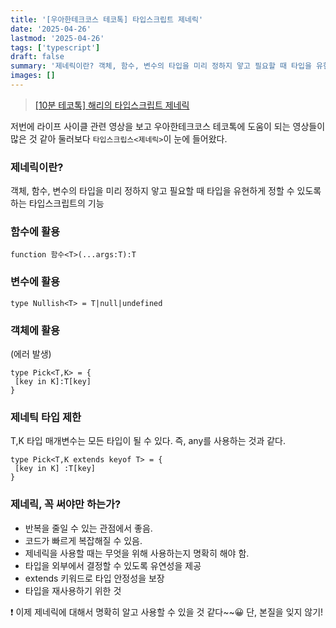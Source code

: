 ```yaml
---
title: '[우아한테크코스 테코톡] 타입스크립트 제네릭'
date: '2025-04-26'
lastmod: '2025-04-26'
tags: ['typescript']
draft: false
summary: '제네릭이란? 객체, 함수, 변수의 타입을 미리 정하지 앟고 필요할 때 타입을 유현하게 정할 수 있도록 하는 타입스크립트의 기능'
images: []
---
```


> [[10분 테코톡] 해리의 타입스크립트 제네릭](https://www.youtube.com/watch?v=s6RtVFL5lYU&list=PLgXGHBqgT2TvpJ_p9L_yZKPifgdBOzdVH&index=28)

저번에 라이프 사이클 관련 영상을 보고 우아한테크코스 테코톡에 도움이 되는 영상들이 많은 것 같아 둘러보다 `타입스크립스<제네릭>`이 눈에 들어왔다.

### 제네릭이란?

객체, 함수, 변수의 타입을 미리 정하지 앟고 필요할 때 타입을 유현하게 정할 수 있도록 하는 타입스크립트의 기능

### 함수에 활용

```
function 함수<T>(...args:T):T
```

### 변수에 활용

```
type Nullish<T> = T|null|undefined
```

### 객체에 활용

(에러 발생)

```
type Pick<T,K> = {
 [key in K]:T[key]
}
```

### 제네틱 타입 제한

T,K 타입 매개변수는 모든 타입이 될 수 있다. 즉, any를 사용하는 것과 같다.

```
type Pick<T,K extends keyof T> = {
 [key in K] :T[key]
}
```

### 제네릭, 꼭 써야만 하는가?

- 반복을 줄일 수 있는 관점에서 좋음.
- 코드가 빠르게 복잡해질 수 있음.
- 제네릭을 사용할 때는 무엇을 위해 사용하는지 명확히 해야 함.
- 타입을 외부에서 결정할 수 있도록 유연성을 제공
- extends 키워드로 타입 안정성을 보장
- 타입을 재사용하기 위한 것

❗ 이제 제네릭에 대해서 명확히 알고 사용할 수 있을 것 같다~~😀 단, 본질을 잊지 않기!
